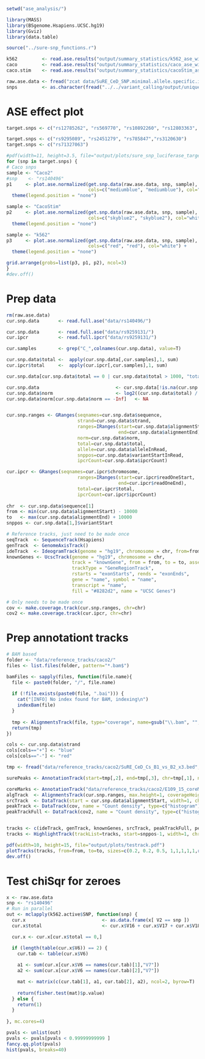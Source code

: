 ```r
setwd("ase_analysis/")

library(MASS)
library(BSgenome.Hsapiens.UCSC.hg19)
library(Gviz)
library(data.table)

source("../sure-snp_functions.r")

k562         <- read.ase.results("output/summary_statistics/k562_ase_wilcox_overlapped_with_peaks_x3.assoc")
caco         <- read.ase.results("output/summary_statistics/caco_ase_wilcox_overlapped_with_peaks_x3.assoc")
caco.stim    <- read.ase.results("output/summary_statistics/cacoStim_ase_wilcox_overlapped_with_peaks_x3.assoc")

raw.ase.data <- fread("zcat data/SuRE_CeD_SNP.minimal.allele.specific.ipcr.gz", header=F, sep="\t") 
snps         <- as.character(fread("../../variant_calling/output/unique_snps.txt", data.table=F, sep="\t", header=F)[,1])
```

# ASE effect plot
```r
target.snps <- c("rs12785262", "rs569770", "rs10892260", "rs12803363", "rs11216969", "rs6589677", "rs11072502", "rs11072504", "rs11072505", "rs11072506", "rs12903896", "rs11857376", "rs2301249", "rs140496", "rs140490", "rs2298429", "rs2888524", "rs2888523", "rs55763051", "rs116108798", "rs9277334", "rs60461436", "rs59423236", "rs56348503", "rs114620642", "rs73738027", "rs73738026", "rs73738024", "rs80087810", "rs55950816", "rs59342333", "rs11854147", "rs117825643", "rs10892260")

target.snps <- c("rs9295089", "rs2451279", "rs785847","rs3120630")
target.snps <- c("rs71327063")

#pdf(width=11, height=3.5, file="output/plots/sure_snp_luciferase_target_region_ase.pdf")
for (snp in target.snps) {
# Caco snps
sample <- "Caco2"
#snp    <- "rs140496"
p1     <- plot.ase.normalized(get.snp.data(raw.ase.data, snp, sample),
                              cols=c("mediumblue", "mediumblue"), col="white") +
  theme(legend.position = "none")

sample <- "CacoStim"
p2     <- plot.ase.normalized(get.snp.data(raw.ase.data, snp, sample),
                              cols=c("skyblue2", "skyblue2"), col="white") +
  theme(legend.position = "none")

sample <- "k562"
p3     <- plot.ase.normalized(get.snp.data(raw.ase.data, snp, sample),
                              cols=c("red", "red"), col="white") +
  theme(legend.position = "none")

grid.arrange(grobs=list(p3, p1, p2), ncol=3)
}
#dev.off()
```

# Prep data
```r
rm(raw.ase.data)
cur.snp.data       <- read.full.ase("data/rs140496/")

cur.snp.data       <- read.full.ase("data/rs9259131/")
cur.ipcr           <- read.full.ipcr("data/rs9259131/")

cur.samples        <- grep("C_",colnames(cur.snp.data), value=T)

cur.snp.data$total <-  apply(cur.snp.data[,cur.samples],1, sum)
cur.ipcr$total     <-  apply(cur.ipcr[,cur.samples],1, sum)

cur.snp.data[cur.snp.data$total == 0 | cur.snp.data$total > 1000, "total"] <- NA

cur.snp.data                            <- cur.snp.data[!is.na(cur.snp.data$total),]
cur.snp.data$norm                       <- log2((cur.snp.data$total) / cur.snp.data$ipcrCount)
cur.snp.data$norm[cur.snp.data$norm == -Inf]   <- NA


cur.snp.ranges <- GRanges(seqnames=cur.snp.data$sequence,
                          strand=cur.snp.data$strand,
                          ranges=IRanges(start=cur.snp.data$alignmentStart,
                                         end=cur.snp.data$alignmentEnd),
                          norm=cur.snp.data$norm,
                          total=cur.snp.data$total,
                          allele=cur.snp.data$alleleInRead,
                          snppos=cur.snp.data$variantStartInRead,
                          ipcrCount=cur.snp.data$ipcrCount)

cur.ipcr <- GRanges(seqnames=cur.ipcr$chromosome,
                          ranges=IRanges(start=cur.ipcr$readOneStart,
                                         end=cur.ipcr$readOneEnd),
                          total=cur.ipcr$total,
                          ipcrCount=cur.ipcr$ipcrCount)
  
chr  <- cur.snp.data$sequence[1]
from <- min(cur.snp.data$alignmentStart) - 10000
to   <- max(cur.snp.data$alignmentEnd) + 10000
snppos <- cur.snp.data[1,]$variantStart

# Reference tracks, just need to be made once
seqTrack  <- SequenceTrack(Hsapiens)
genTrack  <- GenomeAxisTrack()
ideTrack  <- IdeogramTrack(genome = "hg19", chromosome = chr, from=from, to=to)
knownGenes <- UcscTrack(genome = "hg19", chromosome = chr, 
                        track = "knownGene", from = from, to = to, assembly="hg19",
                        trackType = "GeneRegionTrack", 
                        rstarts = "exonStarts", rends = "exonEnds", 
                        gene = "name", symbol = "name", 
                        transcript = "name", 
                        fill = "#8282d2", name = "UCSC Genes")

# Only needs to be made once
cov <- make.coverage.track(cur.snp.ranges, chr=chr)
cov2 <- make.coverage.track(cur.ipcr, chr=chr)

```

# Prep annotationt tracks
```r
# BAM based
folder <- "data/reference_tracks/caco2/"
files <- list.files(folder, pattern="*.bam$")

bamFiles <- sapply(files, function(file.name){
  file <- paste0(folder, "/", file.name)
  
  if (!file.exists(paste0(file, ".bai"))) {
    cat("[INFO] No index found for BAM, indexing\n")
    indexBam(file)
  }
  
  tmp <- AlignmentsTrack(file, type="coverage", name=gsub("\\.bam", "", file.name))
  return(tmp)
})
```

```r
cols <- cur.snp.data$strand
cols[cols=="+"] <- "blue"
cols[cols=="-"] <- "red"

tmp <- fread("data/reference_tracks/caco2/SuRE_CeD_Cs_B1_vs_B2_x3.bed", data.table=F)

surePeaks <- AnnotationTrack(start=tmp[,2], end=tmp[,3], chr=tmp[,1], name="CoreMarks")

coreMarks <- AnnotationTrack("data/reference_tracks/caco2/E109_15_coreMarks_mnemonics.bed.gz", name="CoreMarks")
algTrack  <- AlignmentsTrack(cur.snp.ranges, max.height=1, coverageHeight = 0.08)
srcTrack  <- DataTrack(start = cur.snp.data$alignmentStart, width=1, chromosome = chr, name = "SuRE-score", type=c("p","smooth"), genome="hg19", data=cur.snp.data$norm, strand="+", col=cols)
peakTrack <- DataTrack(cov, name = "Count density", type=c("histogram"), genome="hg19", strand="+", data=cov$score)
peakTrackFull <- DataTrack(cov2, name = "Count density", type=c("histogram"), genome="hg19", strand="+", data=cov2$score)


tracks <- c(ideTrack, genTrack, knownGenes, srcTrack, peakTrackFull, peakTrack, surePeaks, coreMarks, bamFiles, seqTrack)
tracks <- HighlightTrack(trackList=tracks, start=snppos-1, width=1, chromosome=chr)

pdf(width=10, height=15, file="output/plots/testrack.pdf")
plotTracks(tracks, from=from, to=to, sizes=c(0.2, 0.2, 0.5, 1,1,1,1,1,rep(1, length(bamFiles)),0.1))
dev.off()
```


# Test chiSqr for zeroes
```r
x <- raw.ase.data
snp <- "rs140496"
# Run in parallel
out <- mclapply(k562.active$SNP, function(snp) {
  cur.x                            <- as.data.frame(x[ V2 == snp ])
  cur.x$total                      <- cur.x$V16 + cur.x$V17 + cur.x$V18 + cur.x$V19

  cur.x <- cur.x[cur.x$total == 0,]

  if (length(table(cur.x$V6)) == 2) {
    cur.tab <- table(cur.x$V6)
    
    a1 <- sum(cur.x[cur.x$V6 == names(cur.tab)[1],"V7"])
    a2 <- sum(cur.x[cur.x$V6 == names(cur.tab)[2],"V7"])

    mat <- matrix(c(cur.tab[1], a1, cur.tab[2], a2), ncol=2, byrow=T)
    
    return(fisher.test(mat)$p.value)
  } else {
    return(1)
  }
    
}, mc.cores=4)

pvals <- unlist(out)
pvals <- pvals[pvals < 0.99999999999 ]
fancy.qq.plot(pvals)
hist(pvals, breaks=40)
```

